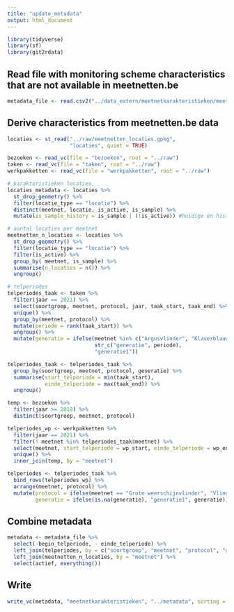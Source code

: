 ```yaml
---
title: "update_metadata"
output: html_document
---
```


```r
library(tidyverse)
library(sf)
library(git2rdata)
```

## Read file with monitoring scheme characteristics that are not available in meetnetten.be

```r
metadata_file <- read.csv2("../data_extern/meetnetkarakteristieken/meetnetkarakt.csv", stringsAsFactors  = FALSE)

```

## Derive characteristics from meetnetten.be data

```r

locaties <- st_read("../raw/meetnetten_locaties.gpkg",
                    "locaties", quiet = TRUE)

bezoeken <- read_vc(file = "bezoeken", root = "../raw")
taken <- read_vc(file = "taken", root = "../raw")
werkpakketten <- read_vc(file = "werkpakketten", root = "../raw")

# karakteristieken locaties
locaties_metadata <- locaties %>%
  st_drop_geometry() %>%
  filter(locatie_type == "locatie") %>%
  distinct(meetnet, locatie, is_active, is_sample) %>%
  mutate(is_sample_history = is_sample | (!is_active)) #huidige en historische meetnetlocaties

# aantal locaties per meetnet
meetnetten_n_locaties <- locaties %>%
  st_drop_geometry() %>%
  filter(locatie_type == "locatie") %>%
  filter(is_active) %>%
  group_by( meetnet, is_sample) %>%
  summarise(n_locaties = n()) %>%
  ungroup()

# telperiodes
telperiodes_taak <- taken %>%
  filter(jaar == 2021) %>%
  select(soortgroep, meetnet, protocol, jaar, taak_start, taak_end) %>%
  unique() %>%
  group_by(meetnet, protocol) %>%
  mutate(periode = rank(taak_start)) %>%
  ungroup() %>%
  mutate(generatie = ifelse(meetnet %in% c("Argusvlinder", "Klaverblauwtje", "Bruin dikkopje"),
                            str_c("generatie", periode),
                            "generatie1"))

telperiodes_taak <- telperiodes_taak %>%
  group_by(soortgroep, meetnet, protocol, generatie) %>%
  summarise(start_telperiode = min(taak_start),
            einde_telperiode = max(taak_end)) %>%
  ungroup()

temp <- bezoeken %>%
  filter(jaar >= 2018) %>%
  distinct(soortgroep, meetnet, protocol)

telperiodes_wp <- werkpakketten %>%
  filter(jaar == 2021) %>%
  filter(! meetnet %in% telperiodes_taak$meetnet) %>%
  select(meetnet, start_telperiode = wp_start, einde_telperiode = wp_end) %>%
  unique() %>% 
  inner_join(temp, by = "meetnet")

telperiodes <- telperiodes_taak %>%
  bind_rows(telperiodes_wp) %>%
  arrange(meetnet, protocol) %>%
  mutate(protocol = ifelse(meetnet == "Grote weerschijnvlinder", "Vlinders - Gebiedstelling", protocol),
         generatie = ifelse(is.na(generatie), "generatie1", generatie))

```

## Combine metadata

```r
metadata <- metadata_file %>%
  select(-begin_telperiode, - einde_telperiode) %>%
  left_join(telperiodes, by = c("soortgroep", "meetnet", "protocol", "generatie")) %>%
  left_join(meetnetten_n_locaties, by = "meetnet") %>%
  select(actief, everything())
```

## Write 

```r
write_vc(metadata, "meetnetkarakteristieken", "../metadata", sorting = c("soortgroep", "meetnet", "protocol", "is_sample"), strict = FALSE)
```

